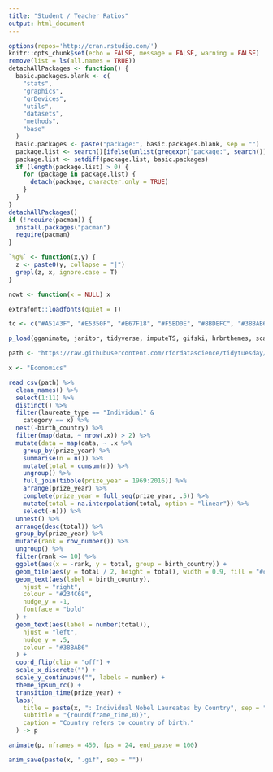 ```yaml
---
title: "Student / Teacher Ratios"
output: html_document
---
```


```r
options(repos='http://cran.rstudio.com/')
knitr::opts_chunk$set(echo = FALSE, message = FALSE, warning = FALSE)
remove(list = ls(all.names = TRUE))
detachAllPackages <- function() {
  basic.packages.blank <- c(
    "stats",
    "graphics",
    "grDevices",
    "utils",
    "datasets",
    "methods",
    "base"
  )
  basic.packages <- paste("package:", basic.packages.blank, sep = "")
  package.list <- search()[ifelse(unlist(gregexpr("package:", search())) == 1, TRUE, FALSE)]
  package.list <- setdiff(package.list, basic.packages)
  if (length(package.list) > 0) {
    for (package in package.list) {
      detach(package, character.only = TRUE)
    }
  }
}
detachAllPackages()
if (!require(pacman)) {
  install.packages("pacman")
  require(pacman)
}

`%g%` <- function(x,y) {
  z <- paste0(y, collapse = "|")
  grepl(z, x, ignore.case = T)
}

nowt <- function(x = NULL) x

extrafont::loadfonts(quiet = T)

tc <- c("#A5143F", "#E5350F", "#E67F18", "#F5BD0E", "#8BDEFC", "#38BAB6", "#234C68", "#4B3460")

p_load(gganimate, janitor, tidyverse, imputeTS, gifski, hrbrthemes, scales)
```

```r
path <- "https://raw.githubusercontent.com/rfordatascience/tidytuesday/master/data/2019/2019-05-14/nobel_winners.csv"

x <- "Economics"

read_csv(path) %>%
  clean_names() %>%
  select(1:11) %>%
  distinct() %>%
  filter(laureate_type == "Individual" &
    category == x) %>%
  nest(-birth_country) %>%
  filter(map(data, ~ nrow(.x)) > 2) %>%
  mutate(data = map(data, ~ .x %>%
    group_by(prize_year) %>%
    summarise(n = n()) %>%
    mutate(total = cumsum(n)) %>%
    ungroup() %>%
    full_join(tibble(prize_year = 1969:2016)) %>%
    arrange(prize_year) %>%
    complete(prize_year = full_seq(prize_year, .5)) %>%
    mutate(total = na.interpolation(total, option = "linear")) %>%
    select(-n))) %>%
  unnest() %>%
  arrange(desc(total)) %>%
  group_by(prize_year) %>%
  mutate(rank = row_number()) %>%
  ungroup() %>%
  filter(rank <= 10) %>%
  ggplot(aes(x = -rank, y = total, group = birth_country)) +
  geom_tile(aes(y = total / 2, height = total), width = 0.9, fill = "#cccccc") +
  geom_text(aes(label = birth_country),
    hjust = "right",
    colour = "#234C68",
    nudge_y = -1,
    fontface = "bold"
  ) +
  geom_text(aes(label = number(total)),
    hjust = "left",
    nudge_y = .5,
    colour = "#38BAB6"
  ) +
  coord_flip(clip = "off") +
  scale_x_discrete("") +
  scale_y_continuous("", labels = number) +
  theme_ipsum_rc() +
  transition_time(prize_year) +
  labs(
    title = paste(x, ": Individual Nobel Laureates by Country", sep = ""),
    subtitle = "{round(frame_time,0)}",
    caption = "Country refers to country of birth."
  ) -> p

animate(p, nframes = 450, fps = 24, end_pause = 100)

anim_save(paste(x, ".gif", sep = ""))
```

